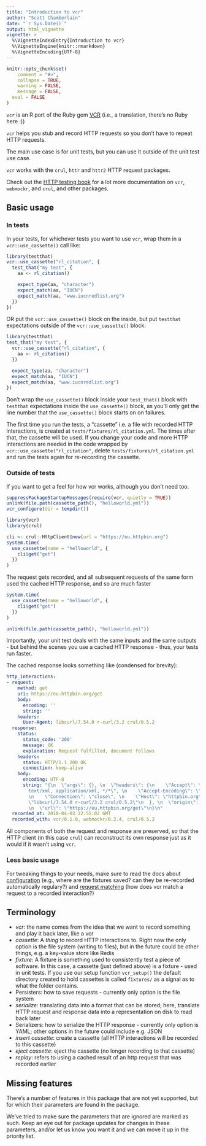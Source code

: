 ```yaml
---
title: "Introduction to vcr"
author: "Scott Chamberlain"
date: "`r Sys.Date()`"
output: html_vignette
vignette: >
  %\VignetteIndexEntry{Introduction to vcr}
  %\VignetteEngine{knitr::rmarkdown}
  %\VignetteEncoding{UTF-8}
---
```


```r
knitr::opts_chunk$set(
	comment = "#>",
	collapse = TRUE,
	warning = FALSE,
	message = FALSE,
  eval = FALSE
)
```

`vcr` is an R port of the Ruby gem [VCR](https://github.com/vcr/vcr) (i.e., a translation, there's no Ruby here :))

`vcr` helps you stub and record HTTP requests so you don't have to repeat HTTP requests.

The main use case is for unit tests, but you can use it outside of the unit test use case.

`vcr` works with the `crul`, `httr` and `httr2` HTTP request packages.

Check out the [HTTP testing book](https://books.ropensci.org/http-testing/) for a lot more documentation on `vcr`, `webmockr`, and `crul`, and other packages.

## Basic usage

### In tests

In your tests, for whichever tests you want to use `vcr`, wrap them in a `vcr::use_cassette()` call like:

```r
library(testthat)
vcr::use_cassette("rl_citation", {
  test_that("my test", {
    aa <- rl_citation()

    expect_type(aa, "character")
    expect_match(aa, "IUCN")
    expect_match(aa, "www.iucnredlist.org")
  })
})
```

OR put the `vcr::use_cassette()` block on the inside, but put `testthat` expectations outside of
the `vcr::use_cassette()` block:

```r
library(testthat)
test_that("my test", {
  vcr::use_cassette("rl_citation", {
    aa <- rl_citation()
  })

  expect_type(aa, "character")
  expect_match(aa, "IUCN")
  expect_match(aa, "www.iucnredlist.org")
})
```

Don't wrap the `use_cassette()` block inside your  `test_that()` block with `testthat` expectations inside the `use_cassette()` block, as you'll only get the line number that the `use_cassette()` block starts on on failures.

The first time you run the tests, a "cassette" i.e. a file with recorded HTTP interactions, is created at `tests/fixtures/rl_citation.yml`.
The times after that, the cassette will be used.
If you change your code and more HTTP interactions are needed in the code wrapped by `vcr::use_cassette("rl_citation"`, delete `tests/fixtures/rl_citation.yml` and run the tests again for re-recording the cassette.

### Outside of tests

If you want to get a feel for how vcr works, although you don't need too.

```r
suppressPackageStartupMessages(require(vcr, quietly = TRUE))
unlink(file.path(cassette_path(), "helloworld.yml"))
vcr_configure(dir = tempdir())
```

```r
library(vcr)
library(crul)

cli <- crul::HttpClient$new(url = "https://eu.httpbin.org")
system.time(
  use_cassette(name = "helloworld", {
    cli$get("get")
  })
)
```

The request gets recorded, and all subsequent requests of the same form used the cached HTTP response, and so are much faster

```r
system.time(
  use_cassette(name = "helloworld", {
    cli$get("get")
  })
)
```

```r
unlink(file.path(cassette_path(), "helloworld.yml"))
```

Importantly, your unit test deals with the same inputs and the same outputs - but behind the scenes you use a cached HTTP response - thus, your tests run faster.

The cached response looks something like (condensed for brevity):

```yaml
http_interactions:
- request:
    method: get
    uri: https://eu.httpbin.org/get
    body:
      encoding: ''
      string: ''
    headers:
      User-Agent: libcurl/7.54.0 r-curl/3.2 crul/0.5.2
  response:
    status:
      status_code: '200'
      message: OK
      explanation: Request fulfilled, document follows
    headers:
      status: HTTP/1.1 200 OK
      connection: keep-alive
    body:
      encoding: UTF-8
      string: "{\n  \"args\": {}, \n  \"headers\": {\n    \"Accept\": \"application/json,
        text/xml, application/xml, */*\", \n    \"Accept-Encoding\": \"gzip, deflate\",
        \n    \"Connection\": \"close\", \n    \"Host\": \"httpbin.org\", \n    \"User-Agent\":
        \"libcurl/7.54.0 r-curl/3.2 crul/0.5.2\"\n  }, \n  \"origin\": \"111.222.333.444\",
        \n  \"url\": \"https://eu.httpbin.org/get\"\n}\n"
  recorded_at: 2018-04-03 22:55:02 GMT
  recorded_with: vcr/0.1.0, webmockr/0.2.4, crul/0.5.2
```

All components of both the request and response are preserved, so that the HTTP client (in this case `crul`) can reconstruct its own response just as it would if it wasn't using `vcr`.


### Less basic usage

For tweaking things to your needs, make sure to read the docs about [configuration](https://docs.ropensci.org/vcr/articles/configuration.html) (e.g., where are the fixtures saved? can they be re-recorded automatically regulary?) and [request matching](https://docs.ropensci.org/vcr/articles/request_matching.html) (how does vcr match a request to a recorded interaction?)

## Terminology
* _vcr_: the name comes from the idea that we want to record something and play it back later, like a vcr
* _cassette_: A _thing_ to record HTTP interactions to. Right now the only option is the file system (writing to files), but in the future could be other things, e.g. a key-value store like Redis
* _fixture_: A fixture is something used to consistently test a piece of software. In this case, a cassette (just defined above) is a fixture - used in unit tests. If you use our setup function `vcr_setup()` the default directory created to hold cassettes is called `fixtures/` as a signal as to what the folder contains.
* Persisters: how to save requests - currently only option is the file system
* _serialize_: translating data into a format that can be stored; here, translate HTTP request and response data into a representation on disk to read back later
* Serializers: how to serialize the HTTP response - currently only option is YAML; other options in the future could include e.g. JSON
* _insert cassette_: create a cassette (all HTTP interactions will be recorded to this cassette)
* _eject cassette_: eject the cassette (no longer recording to that cassette)
* _replay_: refers to using a cached result of an http request that was recorded earlier

## Missing features

There's a number of features in this package that are not yet supported, but for which their parameters are found in the package. 

We've tried to make sure the parameters that are ignored are marked as such. Keep an eye out for package updates for changes in these parameters, and/or let us know you want it and we can move it up in the priority list.
